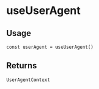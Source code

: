 
<Meta title="triple-web / useUserAgent" />

# useUserAgent

## Usage

```tsx
const userAgent = useUserAgent()
```

## Returns

`UserAgentContext`
